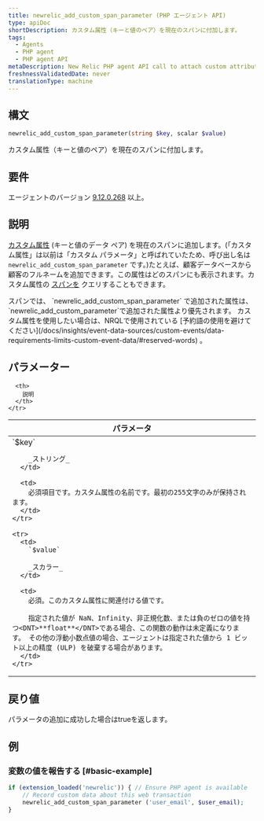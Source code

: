 ```yaml
---
title: newrelic_add_custom_span_parameter (PHP エージェント API)
type: apiDoc
shortDescription: カスタム属性（キーと値のペア）を現在のスパンに付加します。
tags:
  - Agents
  - PHP agent
  - PHP agent API
metaDescription: New Relic PHP agent API call to attach custom attributes to your transaction data.
freshnessValidatedDate: never
translationType: machine
---
```


## 構文

```php
newrelic_add_custom_span_parameter(string $key, scalar $value)
```

カスタム属性（キーと値のペア）を現在のスパンに付加します。

## 要件

エージェントのバージョン [9.12.0.268](/docs/release-notes/agent-release-notes/php-release-notes/php-agent-9120268) 以上。

## 説明

[カスタム属性](/docs/agents/manage-apm-agents/agent-data/collect-custom-attributes) (キーと値のデータ ペア) を現在のスパンに追加します。(「カスタム属性」は以前は「カスタム パラメータ」と呼ばれていたため、呼び出し名は `newrelic_add_custom_span_parameter` です。)たとえば、顧客データベースから顧客のフルネームを追加できます。この属性はどのスパンにも表示されます。カスタム属性の [スパンを](/docs/insights/explore-data/attributes/apm-default-attributes-insights) クエリすることもできます。

<Callout variant="important">
  スパンでは、 `newrelic_add_custom_span_parameter` で追加された属性は、 `newrelic_add_custom_parameter`で追加された属性より優先されます。
</Callout>

<Callout variant="important">
  カスタム属性を使用したい場合は、NRQLで使用されている [予約語の使用を避けてください](/docs/insights/event-data-sources/custom-events/data-requirements-limits-custom-event-data/#reserved-words) 。
</Callout>

## パラメーター

<table>
  <thead>
    <tr>
      <th width="25%">
        パラメータ
      </th>

      <th>
        説明
      </th>
    </tr>
  </thead>

  <tbody>
    <tr>
      <td>
        `$key`

        _ストリング_
      </td>

      <td>
        必須項目です。カスタム属性の名前です。最初の255文字のみが保持されます。
      </td>
    </tr>

    <tr>
      <td>
        `$value`

        _スカラー_
      </td>

      <td>
        必須。このカスタム属性に関連付ける値です。

        指定された値が NaN、Infinity、非正規化数、または負のゼロの値を持つ<DNT>**float**</DNT>である場合、この関数の動作は未定義になります。 その他の浮動小数点値の場合、エージェントは指定された値から 1 ビット以上の精度 (ULP) を破棄する場合があります。
      </td>
    </tr>
  </tbody>
</table>

## 戻り値

パラメータの追加に成功した場合はtrueを返します。

## 例

### 変数の値を報告する [#basic-example]

```php
if (extension_loaded('newrelic')) { // Ensure PHP agent is available
    // Record custom data about this web transaction
    newrelic_add_custom_span_parameter ('user_email', $user_email);
}
```